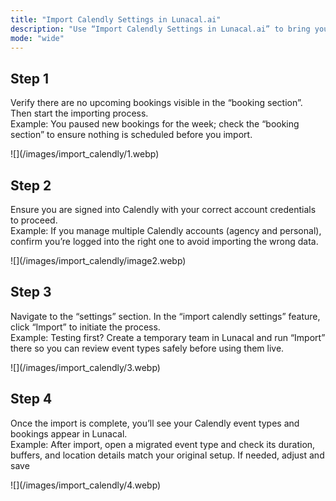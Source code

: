 ```yaml
---
title: "Import Calendly Settings in Lunacal.ai"
description: "Use “Import Calendly Settings in Lunacal.ai” to bring your Calendly event types and bookings into Lunacal. Follow these steps to avoid conflicts and keep data clean."
mode: "wide"
---
```


## Step 1

Verify there are no upcoming bookings visible in the “booking section”. Then start the importing process.\
Example: You paused new bookings for the week; check the “booking section” to ensure nothing is scheduled before you import.

<Frame>
  ![](/images/import_calendly/1.webp)
</Frame>

## Step 2

Ensure you are signed into Calendly with your correct account credentials to proceed.\
Example: If you manage multiple Calendly accounts (agency and personal), confirm you’re logged into the right one to avoid importing the wrong data.

<Frame>
  ![](/images/import_calendly/image2.webp)
</Frame>

## Step 3

Navigate to the “settings” section. In the “import calendly settings” feature, click “Import” to initiate the process.\
Example: Testing first? Create a temporary team in Lunacal and run “Import” there so you can review event types safely before using them live.

<Frame>
  ![](/images/import_calendly/3.webp)
</Frame>

## Step 4

Once the import is complete, you’ll see your Calendly event types and bookings appear in Lunacal.\
Example: After import, open a migrated event type and check its duration, buffers, and location details match your original setup. If needed, adjust and save

<Frame>
  ![](/images/import_calendly/4.webp)
</Frame>